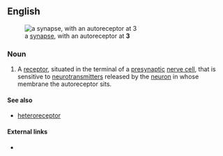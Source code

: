 ==English==
[[Image:Synapse diag1.png|right|thumb|a [[synapse]], with an autoreceptor at '''3''']]
===Noun===
{{en-noun}}

# A [[receptor]], situated in the terminal of a [[presynaptic]] [[nerve cell]], that is sensitive to [[neurotransmitter]]s released by the [[neuron]] in whose membrane the autoreceptor sits.

====See also====
* [[heteroreceptor]]

====External links====
* {{pedia}}